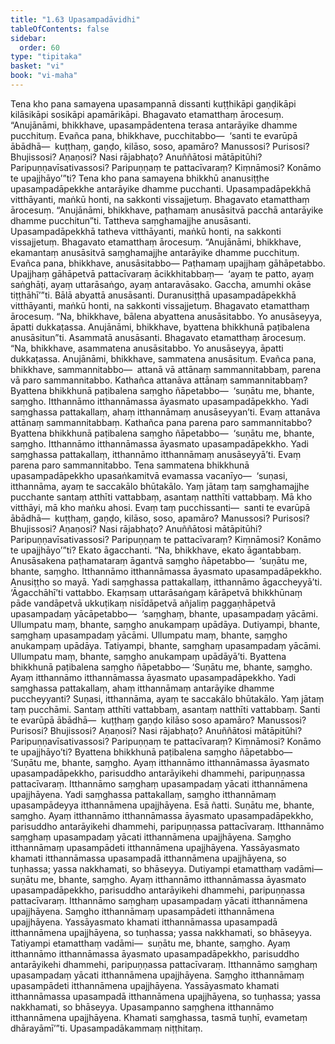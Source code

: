 ```yaml
---
title: "1.63 Upasampadāvidhi"
tableOfContents: false
sidebar:
  order: 60
type: "tipitaka"
basket: "vi"
book: "vi-maha"
---
```



<DynamicBreadcrumb />

<Division number="125" book="vi-maha" bookNo="3" page="130">

<Paragraph number="515" book="vi-maha">
Tena kho pana samayena upasampannā dissanti kuṭṭhikāpi gaṇḍikāpi kilāsikāpi sosikāpi apamārikāpi. Bhagavato etamatthaṃ ārocesuṃ. “Anujānāmi, bhikkhave, upasampādentena terasa antarāyike dhamme pucchituṃ. Evañca pana, bhikkhave, pucchitabbo—  ‘santi te evarūpā ābādhā—  kuṭṭhaṃ, gaṇḍo, kilāso, soso, apamāro? Manussosi? Purisosi? Bhujissosi? Aṇaṇosi? Nasi rājabhaṭo? Anuññātosi mātāpitūhi? Paripuṇṇavīsativassosi? Paripuṇṇaṃ te pattacīvaraṃ? Kiṃnāmosi? Konāmo te upajjhāyo’”ti?
</Paragraph>

<Paragraph number="516" book="vi-maha">
Tena kho pana samayena bhikkhū ananusiṭṭhe upasampadāpekkhe antarāyike dhamme pucchanti. Upasampadāpekkhā vitthāyanti, maṅkū honti, na sakkonti vissajjetuṃ. Bhagavato etamatthaṃ ārocesuṃ. “Anujānāmi, bhikkhave, paṭhamaṃ anusāsitvā pacchā antarāyike dhamme pucchitun”ti.
</Paragraph>

<Paragraph number="517" book="vi-maha">
Tattheva saṃghamajjhe anusāsanti. Upasampadāpekkhā tatheva vitthāyanti, maṅkū honti, na sakkonti vissajjetuṃ. Bhagavato etamatthaṃ ārocesuṃ. “Anujānāmi, bhikkhave, ekamantaṃ anusāsitvā saṃghamajjhe antarāyike dhamme pucchituṃ. Evañca pana, bhikkhave, anusāsitabbo—
</Paragraph>

</Division>
<Division number="126" book="vi-maha" bookNo="3" page="130">

<Paragraph number="518" book="vi-maha">
Paṭhamaṃ upajjhaṃ gāhāpetabbo. Upajjhaṃ gāhāpetvā pattacīvaraṃ ācikkhitabbaṃ—  ‘ayaṃ te patto, ayaṃ saṅghāṭi, ayaṃ uttarāsaṅgo, ayaṃ antaravāsako. Gaccha, amumhi okāse tiṭṭhāhī’”ti.
</Paragraph>

<Paragraph number="519" book="vi-maha">
Bālā abyattā anusāsanti. Duranusiṭṭhā upasampadāpekkhā vitthāyanti, maṅkū honti, na sakkonti vissajjetuṃ. Bhagavato etamatthaṃ ārocesuṃ. “Na, bhikkhave, bālena abyattena anusāsitabbo. Yo anusāseyya, āpatti dukkaṭassa. Anujānāmi, bhikkhave, byattena bhikkhunā paṭibalena anusāsitun”ti.
</Paragraph>

<Paragraph number="520" book="vi-maha">
Asammatā anusāsanti. Bhagavato etamatthaṃ ārocesuṃ. “Na, bhikkhave, asammatena anusāsitabbo. Yo anusāseyya, āpatti dukkaṭassa. Anujānāmi, bhikkhave, sammatena anusāsituṃ. Evañca pana, bhikkhave, sammannitabbo—  attanā vā attānaṃ sammannitabbaṃ, parena vā paro sammannitabbo.
</Paragraph>

<Paragraph number="521" book="vi-maha">
Kathañca attanāva attānaṃ sammannitabbaṃ? Byattena bhikkhunā paṭibalena saṃgho ñāpetabbo—  ‘suṇātu me, bhante, saṃgho. Itthannāmo itthannāmassa āyasmato upasampadāpekkho. Yadi saṃghassa pattakallaṃ, ahaṃ itthannāmaṃ anusāseyyan’ti. Evaṃ attanāva attānaṃ sammannitabbaṃ.
</Paragraph>

<Paragraph number="522" book="vi-maha">
Kathañca pana parena paro sammannitabbo? Byattena bhikkhunā paṭibalena saṃgho ñāpetabbo—  ‘suṇātu me, bhante, saṃgho. Itthannāmo itthannāmassa āyasmato upasampadāpekkho. Yadi saṃghassa pattakallaṃ, itthannāmo itthannāmaṃ anusāseyyā’ti. Evaṃ parena paro sammannitabbo.
</Paragraph>

<Paragraph number="523" book="vi-maha">
Tena sammatena bhikkhunā upasampadāpekkho upasaṅkamitvā evamassa vacanīyo—  ‘suṇasi, itthannāma, ayaṃ te saccakālo bhūtakālo. Yaṃ jātaṃ taṃ saṃghamajjhe pucchante santaṃ atthīti vattabbaṃ, asantaṃ natthīti vattabbaṃ. Mā kho vitthāyi, mā kho maṅku ahosi. Evaṃ taṃ pucchissanti—  santi te evarūpā ābādhā—  kuṭṭhaṃ, gaṇḍo, kilāso, soso, apamāro? Manussosi? Purisosi? Bhujissosi? Aṇaṇosi? Nasi rājabhaṭo? Anuññātosi mātāpitūhi? Paripuṇṇavīsativassosi? Paripuṇṇaṃ te pattacīvaraṃ? Kiṃnāmosi? Konāmo te upajjhāyo’”ti?
</Paragraph>

<Paragraph number="524" book="vi-maha">
Ekato āgacchanti. “Na, bhikkhave, ekato āgantabbaṃ. Anusāsakena paṭhamataraṃ āgantvā saṃgho ñāpetabbo—  ‘suṇātu me, bhante, saṃgho. Itthannāmo itthannāmassa āyasmato upasampadāpekkho. Anusiṭṭho so mayā. Yadi saṃghassa pattakallaṃ, itthannāmo āgaccheyyā’ti. ‘Āgacchāhī’ti vattabbo.
</Paragraph>

<Paragraph number="525" book="vi-maha">
Ekaṃsaṃ uttarāsaṅgaṃ kārāpetvā bhikkhūnaṃ pāde vandāpetvā ukkuṭikaṃ nisīdāpetvā añjaliṃ paggaṇhāpetvā upasampadaṃ yācāpetabbo—  ‘saṃghaṃ, bhante, upasampadaṃ yācāmi. Ullumpatu maṃ, bhante, saṃgho anukampaṃ upādāya. Dutiyampi, bhante, saṃghaṃ upasampadaṃ yācāmi. Ullumpatu maṃ, bhante, saṃgho anukampaṃ upādāya. Tatiyampi, bhante, saṃghaṃ upasampadaṃ yācāmi. Ullumpatu maṃ, bhante, saṃgho anukampaṃ upādāyā’ti. Byattena bhikkhunā paṭibalena saṃgho ñāpetabbo—
</Paragraph>

<Paragraph number="526" book="vi-maha">
‘Suṇātu me, bhante, saṃgho. Ayaṃ itthannāmo itthannāmassa āyasmato upasampadāpekkho. Yadi saṃghassa pattakallaṃ, ahaṃ itthannāmaṃ antarāyike dhamme puccheyyanti? Suṇasi, itthannāma, ayaṃ te saccakālo bhūtakālo. Yaṃ jātaṃ taṃ pucchāmi. Santaṃ atthīti vattabbaṃ, asantaṃ natthīti vattabbaṃ. Santi te evarūpā ābādhā—  kuṭṭhaṃ gaṇḍo kilāso soso apamāro? Manussosi? Purisosi? Bhujissosi? Aṇaṇosi? Nasi rājabhaṭo? Anuññātosi mātāpitūhi? Paripuṇṇavīsativassosi? Paripuṇṇaṃ te pattacīvaraṃ? Kiṃnāmosi? Konāmo te upajjhāyo’ti? Byattena bhikkhunā paṭibalena saṃgho ñāpetabbo—
</Paragraph>

</Division>
<Division number="127" book="vi-maha" bookNo="3" page="132">

<Paragraph number="527" book="vi-maha">
‘Suṇātu me, bhante, saṃgho. Ayaṃ itthannāmo itthannāmassa āyasmato upasampadāpekkho, parisuddho antarāyikehi dhammehi, paripuṇṇassa pattacīvaraṃ. Itthannāmo saṃghaṃ upasampadaṃ yācati itthannāmena upajjhāyena. Yadi saṃghassa pattakallaṃ, saṃgho itthannāmaṃ upasampādeyya itthannāmena upajjhāyena. Esā ñatti.
</Paragraph>

<Paragraph number="528" book="vi-maha">
Suṇātu me, bhante, saṃgho. Ayaṃ itthannāmo itthannāmassa āyasmato upasampadāpekkho, parisuddho antarāyikehi dhammehi, paripuṇṇassa pattacīvaraṃ. Itthannāmo saṃghaṃ upasampadaṃ yācati itthannāmena upajjhāyena. Saṃgho itthannāmaṃ upasampādeti itthannāmena upajjhāyena. Yassāyasmato khamati itthannāmassa upasampadā itthannāmena upajjhāyena, so tuṇhassa; yassa nakkhamati, so bhāseyya.
</Paragraph>

<Paragraph number="529" book="vi-maha">
Dutiyampi etamatthaṃ vadāmi—  suṇātu me, bhante, saṃgho. Ayaṃ itthannāmo itthannāmassa āyasmato upasampadāpekkho, parisuddho antarāyikehi dhammehi, paripuṇṇassa pattacīvaraṃ. Itthannāmo saṃghaṃ upasampadaṃ yācati itthannāmena upajjhāyena. Saṃgho itthannāmaṃ upasampādeti itthannāmena upajjhāyena. Yassāyasmato khamati itthannāmassa upasampadā itthannāmena upajjhāyena, so tuṇhassa; yassa nakkhamati, so bhāseyya.
</Paragraph>

<Paragraph number="530" book="vi-maha">
Tatiyampi etamatthaṃ vadāmi—  suṇātu me, bhante, saṃgho. Ayaṃ itthannāmo itthannāmassa āyasmato upasampadāpekkho, parisuddho antarāyikehi dhammehi, paripuṇṇassa pattacīvaraṃ. Itthannāmo saṃghaṃ upasampadaṃ yācati itthannāmena upajjhāyena. Saṃgho itthannāmaṃ upasampādeti itthannāmena upajjhāyena. Yassāyasmato khamati itthannāmassa upasampadā itthannāmena upajjhāyena, so tuṇhassa; yassa nakkhamati, so bhāseyya.
</Paragraph>

<Paragraph number="531" book="vi-maha">
Upasampanno saṃghena itthannāmo itthannāmena upajjhāyena. Khamati saṃghassa, tasmā tuṇhī, evametaṃ dhārayāmī’”ti.

</Paragraph>
</Division>

<Paragraph number="532" type="center" book="vi-maha">
Upasampadākammaṃ niṭṭhitaṃ.
</Paragraph>